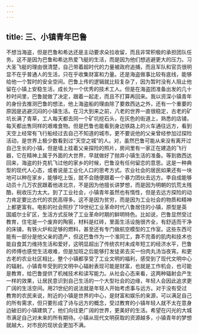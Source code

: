 ```yaml
---
---
---
```

title: 三、小镇青年巴鲁
---


不想当海盗，但是巴鲁和希达还是主动要求朵拉收留，而且非常积极的承担团队任务。这不是因为巴鲁和希达热爱飞艇的生活，而是因为他们想逃避更大的压力。​
​
习大圣飞艇的理由很清楚，自己带着超时代的力量被政府追捕，而且军队和官员很明显不在乎普通人的生活，只在乎收集财富和力量。还是海盗做事比较有底线，能够给他一个暂时的安全空间。巴鲁上传的逻辑就比较复杂了，因为暂时没有人阻止他留在小镇上安稳生活，成长为一个优秀的技术工人。但是在海盗团准备出发的几十秒时间里，巴鲁就做了决定，跟着一起走，而且不打算再回来。我以资深小镇青年的身份去推测巴鲁的想法，他上海盗船的理由除了要救西达之外，还有一个重要的原因是逃避沉闷的小镇生活。在习大到来之前，八老的世界一直很稳定，古老的矿坑长满了青草，工人每天都去同一个矿坑挖石头，在灰色的街道上，熟悉的店铺，每天都出售同样的艰难食物。但是巴鲁也能看到身边铁路上的火车通往远方，看到天空上经常有飞行船经过去自己不知道的城市。更不要说他的父亲曾经参加过探险活动，是世界上极少数看到过“天空之城”的人。​
​
对，虽然巴鲁可能从来没有离开过自己生长的小镇，但是墙上挂着父亲探险的照片，房间里有一家正在建造的飞行器，它在精神上属于外面的大世界，早就做好了抛弃小镇生活的准备。等到救西达回来，海盗的扑克机飞过他的家乡的时候，巴鲁没有任何留恋的意思。这是一种典型的现代人心态，或者说是工业化人口的思考方式。农业社会的居民如果还有一块地可以种在家乡，能够吃上饭，就不会随便跟着一个暴力团伙去远方。李自成能够动员十几万农民跟着他进北京，不是因为他擅长讲梦想，而是因为明朝的饥荒太残酷，税收压力太大。​
​
到了工业社会，小镇青年虽然也有惰性，但是去远方探险的动力肯定要比古代的农民高得多。这不是因为贫穷，而是因为工业社会的物质和精神上都更富有。电影的社会照抄了19世纪工业革命时代八鲁居住的小镇，原型是英国威尔士矿区，生活方式反映了工业革命时期的鲜明特色。比如说，巴鲁显然受过教育，住宅是一个废弃的陶窑，材料是红砖，里面生活设施很齐全，有舒适而干净的床铺，有铁火炉和足够的燃料，甚至还有专门做航空模型的工作室。​
​
这些东西可能有一部分是他父亲的遗产，但这巴鲁作为一个准同工，靠不完善的肌肉和技术也能自食其力维持生活和爱好，这明显超出了传统农村未成年短工的经济水平，巴鲁的师傅也感觉生活艰难，但是加班之后能够打发徒弟去买一份肉丸汤当夜宵。和更古老的农业社区相比，整个小镇都享受了工业文明的福利，感受到了现代文明中心的辐射。小镇青年受到的文明中心辐射表现可能是财富，也就是工作机会，也可能是教育，给巴鲁提供了机械技术和读写能力。从社会心态来看，这两种辐射会产生一样的效果，让居民意识到自己生活的一个大型社会的边缘，年轻人会因此追求更广阔的生活空间。用21世纪的说法就是年轻人开始考虑事与远方。对于没有受过教育的农民来说，附近的小镇是世界的中心，是财富和娱乐的来源，可以满足自己的所有需求，但只要形成了诗与远方的概念，受过教育的小镇年轻人就不太在意身边破旧的小镇建筑了，他们向往更广阔的世界，更美好的生活。希望在闪光的大城市满足自己对未来的所有期待。​
​
小镇从现代文明获取的资源越多，小镇青年的梦想就越大，对市民的现状会更加不满。
